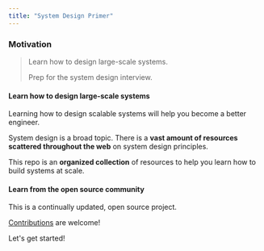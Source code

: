 ```yaml
---
title: "System Design Primer"
---
```


### Motivation

> Learn how to design large-scale systems.
>
> Prep for the system design interview.

#### Learn how to design large-scale systems

Learning how to design scalable systems will help you become a better engineer.

System design is a broad topic.  There is a **vast amount of resources scattered throughout the web** on system design principles.

This repo is an **organized collection** of resources to help you learn how to build systems at scale.

#### Learn from the open source community

This is a continually updated, open source project.

[Contributions](#contributing) are welcome!

Let's get started!
